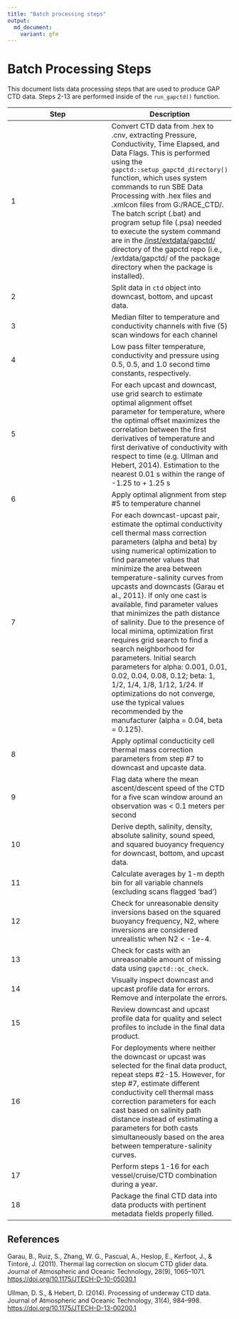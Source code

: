 ```yaml
---
title: "Batch processing steps"
output:
  md_document:
    variant: gfm
---
```


# Batch Processing Steps

This document lists data processing steps that are used to produce GAP CTD data. Steps 2-13 are performed inside of the `run_gapctd()` function.

| Step | Description |
|------------------------------------|------------------------------------|
| 1    | Convert CTD data from .hex to .cnv, extracting Pressure, Conductivity, Time Elapsed, and Data Flags. This is performed using the `gapctd::setup_gapctd_directory()` function, which uses system commands to run SBE Data Processing with .hex files and .xmlcon files from G:/RACE_CTD/. The batch script (.bat) and program setup file (.psa) needed to execute the system command are in the [/inst/extdata/gapctd/](/inst/extdata/gapctd/) directory of the gapctd repo (i.e., /extdata/gapctd/ of the package directory when the package is installed). |
| 2    | Split data in `ctd` object into downcast, bottom, and upcast data.
| 3    | Median filter to temperature and conductivity channels with five (5) scan windows for each channel |
| 4    | Low pass filter temperature, conductivity and pressure using 0.5, 0.5, and 1.0 second time constants, respectively. |
| 5    | For each upcast and downcast, use grid search to estimate optimal alignment offset parameter for temperature, where the optimal offset maximizes the correlation between the first derivatives of temperature and first derivative of conductivity with respect to time (e.g. Ullman and Hebert, 2014). Estimation to the nearest 0.01 s within the range of -1.25 to + 1.25 s |
| 6    | Apply optimal alignment from step #5 to temperature channel |
| 7    | For each downcast-upcast pair, estimate the optimal conductivity cell thermal mass correction parameters (alpha and beta) by using numerical optimization to find parameter values that minimize the area between temperature-salinity curves from upcasts and downcasts (Garau et al., 2011). If only one cast is available, find parameter values that minimizes the path distance of salinity. Due to the presence of local minima, optimization first requires grid search to find a search neighborhood for parameters. Initial search parameters for alpha: 0.001, 0.01, 0.02, 0.04, 0.08, 0.12; beta: 1, 1/2, 1/4, 1/8, 1/12, 1/24. If optimizations do not converge, use the typical values recommended by the manufacturer (alpha = 0.04, beta = 0.125). |
| 8    | Apply optimal conducticity cell thermal mass correction parameters from step #7 to downcast and upcaste data. |
| 9    | Flag data where the mean ascent/descent speed of the CTD for a five scan window around an observation was < 0.1 meters per second |
| 10   | Derive depth, salinity, density, absolute salinity, sound speed, and squared buoyancy frequency for downcast, bottom, and upcast data. |
| 11   | Calculate averages by 1-m depth bin for all variable channels (excluding scans flagged 'bad') |
| 12   | Check for unreasonable density inversions based on the squared buoyancy frequency, N2, where inversions are considered unrealistic when N2 < -1e-4. |
| 13   | Check for casts with an unreasonable amount of missing data using `gapctd::qc_check`. |
| 14   | Visually inspect downcast and upcast profile data for errors. Remove and interpolate the errors. |
| 15   | Review downcast and upcast profile data for quality and select profiles to include in the final data product. |
| 16   | For deployments where neither the downcast or upcast was selected for the final data product, repeat steps #2-15. However, for step #7, estimate different conductivity cell thermal mass correction parameters for each cast based on salinity path distance instead of estimating a parameters for both casts simultaneously based on the area between temperature-salinity curves.
| 17   | Perform steps 1-16 for each vessel/cruise/CTD combination during a year.
| 18   | Package the final CTD data into data products with pertinent metadata fields properly filled. |


## References

Garau, B., Ruiz, S., Zhang, W. G., Pascual, A., Heslop, E., Kerfoot, J., & Tintoré, J. (2011). Thermal lag correction on slocum CTD glider data. Journal of Atmospheric and Oceanic Technology, 28(9), 1065–1071. [https://doi.org/10.1175/JTECH-D-10-05030.1](https://doi.org/10.1175/JTECH-D-10-05030.1)

Ullman, D. S., & Hebert, D. (2014). Processing of underway CTD data. Journal of Atmospheric and Oceanic Technology, 31(4), 984–998. [https://doi.org/10.1175/JTECH-D-13-00200.1](https://doi.org/10.1175/JTECH-D-13-00200.1)
